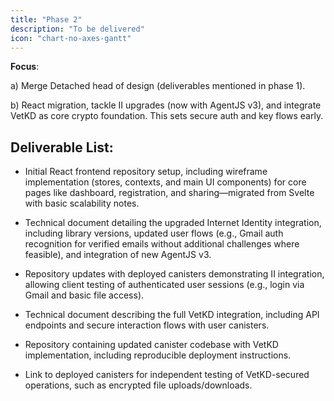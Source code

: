 ```yaml
---
title: "Phase 2"
description: "To be delivered"
icon: "chart-no-axes-gantt"
---
```


**Focus**:

a) Merge Detached head of design (deliverables mentioned in phase 1).

b) React migration, tackle II upgrades (now with AgentJS v3), and integrate VetKD as core crypto foundation. This sets secure auth and key flows early.

## Deliverable List:

- Initial React frontend repository setup, including wireframe implementation (stores, contexts, and main UI components) for core pages like dashboard, registration, and sharing—migrated from Svelte with basic scalability notes.

- Technical document detailing the upgraded Internet Identity integration, including library versions, updated user flows (e.g., Gmail auth recognition for verified emails without additional challenges where feasible), and integration of new AgentJS v3.
- Repository updates with deployed canisters demonstrating II integration, allowing client testing of authenticated user sessions (e.g., login via Gmail and basic file access).
- Technical document describing the full VetKD integration, including API endpoints and secure interaction flows with user canisters.
- Repository containing updated canister codebase with VetKD implementation, including reproducible deployment instructions.
- Link to deployed canisters for independent testing of VetKD-secured operations, such as encrypted file uploads/downloads.
